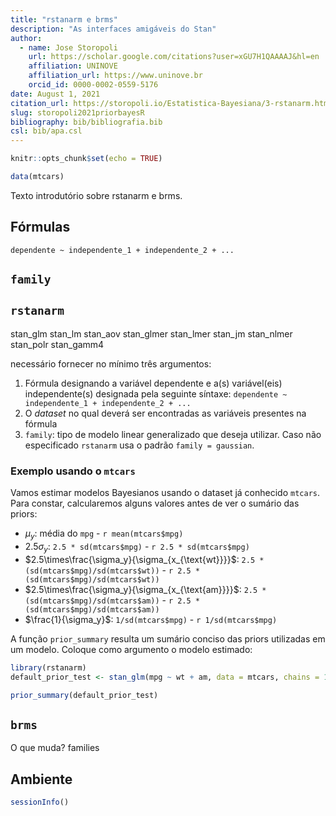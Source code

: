 ```yaml
---
title: "rstanarm e brms"
description: "As interfaces amigáveis do Stan"
author:
  - name: Jose Storopoli
    url: https://scholar.google.com/citations?user=xGU7H1QAAAAJ&hl=en
    affiliation: UNINOVE
    affiliation_url: https://www.uninove.br
    orcid_id: 0000-0002-0559-5176
date: August 1, 2021
citation_url: https://storopoli.io/Estatistica-Bayesiana/3-rstanarm.html
slug: storopoli2021priorbayesR
bibliography: bib/bibliografia.bib
csl: bib/apa.csl
---
```


```r
knitr::opts_chunk$set(echo = TRUE)
```

<link rel="stylesheet" href="https://cdn.rawgit.com/jpswalsh/academicons/master/css/academicons.min.css"/>

```r
data(mtcars)
```

Texto introdutório sobre rstanarm e brms.

## Fórmulas

`dependente ~ independente_1 + independente_2 + ...`

## `family`

## `rstanarm`

stan_glm
stan_lm
stan_aov
stan_glmer
stan_lmer
stan_jm
stan_nlmer
stan_polr
stan_gamm4

necessário fornecer no mínimo três argumentos:

1. Fórmula designando a variável dependente e a(s) variável(eis) independente(s) designada pela seguinte síntaxe: `dependente ~ independente_1 + independente_2 + ...`
2. O *dataset* no qual deverá ser encontradas as variáveis presentes na fórmula
3. `family`: tipo de modelo linear generalizado que deseja utilizar. Caso não especificado `rstanarm` usa o padrão `family = gaussian`.

### Exemplo usando o `mtcars`

Vamos estimar modelos Bayesianos usando o dataset já conhecido `mtcars`. Para constar, calcularemos alguns valores antes de ver o sumário das priors:

-   $\mu_y$: média do `mpg` - `r mean(mtcars$mpg)`
-   $2.5 \sigma_y$: `2.5 * sd(mtcars$mpg)` - `r 2.5 * sd(mtcars$mpg)`
-   $2.5\times\frac{\sigma_y}{\sigma_{x_{\text{wt}}}}$: `2.5 * (sd(mtcars$mpg)/sd(mtcars$wt))` - `r 2.5 * (sd(mtcars$mpg)/sd(mtcars$wt))`
-   $2.5\times\frac{\sigma_y}{\sigma_{x_{\text{am}}}}$: `2.5 * (sd(mtcars$mpg)/sd(mtcars$am))` - `r 2.5 * (sd(mtcars$mpg)/sd(mtcars$am))`
-   $\frac{1}{\sigma_y}$: `1/sd(mtcars$mpg)` - `r 1/sd(mtcars$mpg)`

A função `prior_summary` resulta um sumário conciso das priors utilizadas em um modelo. Coloque como argumento o modelo estimado:

```r
library(rstanarm)
default_prior_test <- stan_glm(mpg ~ wt + am, data = mtcars, chains = 1)

prior_summary(default_prior_test)
```

## `brms`

O que muda?
families

## Ambiente

```r
sessionInfo()
```
